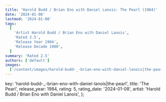 ```yaml
---
title: 'Harold Budd / Brian Eno with Daniel Lanois: The Pearl (1984)'
date: '2024-01-08'
lastmod: '2024-01-08'
tags:
  [
    'Artist Harold Budd / Brian Eno with Daniel Lanois',
    'Rated 2.5',
    'Release Year 1984',
    'Release Decade 1980',
  ]
summary: 'Rated 2.5'
authors: ['default']
images:
  ['/content/images/harold-budd-_-brian-eno-with-daniel-lanois|the-pearl.jpg']
---
```


  key: 'harold-budd-_-brian-eno-with-daniel-lanois|the-pearl',
  title: 'The Pearl',
  release_year: 1984,
  rating: 5,
  rating_date: '2024-01-08',
  artist: 'Harold Budd / Brian Eno with Daniel Lanois',
};

<MusicRating data={data} />
